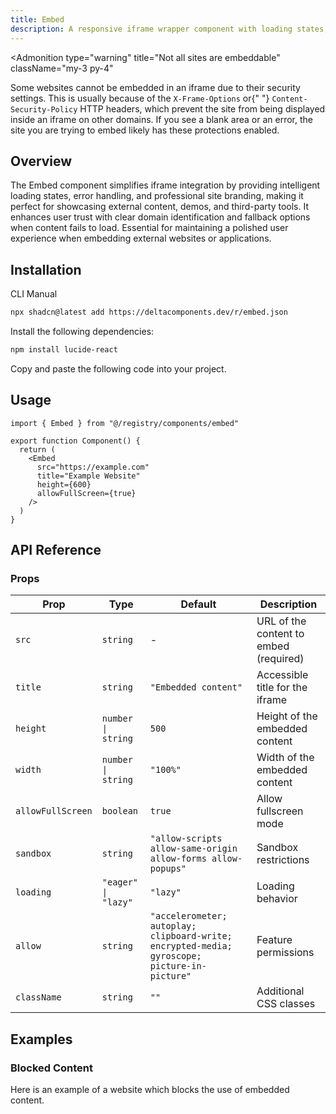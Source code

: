 ```yaml
---
title: Embed
description: A responsive iframe wrapper component with loading states, error handling, and site branding for seamless content embedding.
---
```


<ComponentPreview name="embed-demo" />

<Admonition
  type="warning"
  title="Not all sites are embeddable"
  className="my-3 py-4"
>
  Some websites cannot be embedded in an iframe due to their security settings.
  This is usually because of the <code>X-Frame-Options</code> or{" "}
  <code>Content-Security-Policy</code> HTTP headers, which prevent the site from
  being displayed inside an iframe on other domains. If you see a blank area or
  an error, the site you are trying to embed likely has these protections
  enabled.
</Admonition>

## Overview

The Embed component simplifies iframe integration by providing intelligent loading states, error handling, and professional site branding, making it perfect for showcasing external content, demos, and third-party tools. It enhances user trust with clear domain identification and fallback options when content fails to load. Essential for maintaining a polished user experience when embedding external websites or applications.

## Installation

<Tabs defaultValue="cli">

<TabsList>
  <TabsTrigger value="cli">CLI</TabsTrigger>
  <TabsTrigger value="manual">Manual</TabsTrigger>
</TabsList>

<TabsContent value="cli">

```bash
npx shadcn@latest add https://deltacomponents.dev/r/embed.json
```

</TabsContent>

<TabsContent value="manual">

<Steps>

<Step>Install the following dependencies:</Step>

```bash
npm install lucide-react
```

<Step>Copy and paste the following code into your project.</Step>

<ComponentSource name="embed" />

</Steps>

</TabsContent>

</Tabs>

## Usage

```tsx
import { Embed } from "@/registry/components/embed"

export function Component() {
  return (
    <Embed
      src="https://example.com"
      title="Example Website"
      height={600}
      allowFullScreen={true}
    />
  )
}
```

## API Reference

### Props

<div className="overflow-x-auto">

| Prop              | Type                | Default                                                                                      | Description                            |
| ----------------- | ------------------- | -------------------------------------------------------------------------------------------- | -------------------------------------- |
| `src`             | `string`            | -                                                                                            | URL of the content to embed (required) |
| `title`           | `string`            | `"Embedded content"`                                                                         | Accessible title for the iframe        |
| `height`          | `number \| string`  | `500`                                                                                        | Height of the embedded content         |
| `width`           | `number \| string`  | `"100%"`                                                                                     | Width of the embedded content          |
| `allowFullScreen` | `boolean`           | `true`                                                                                       | Allow fullscreen mode                  |
| `sandbox`         | `string`            | `"allow-scripts allow-same-origin allow-forms allow-popups"`                                 | Sandbox restrictions                   |
| `loading`         | `"eager" \| "lazy"` | `"lazy"`                                                                                     | Loading behavior                       |
| `allow`           | `string`            | `"accelerometer; autoplay; clipboard-write; encrypted-media; gyroscope; picture-in-picture"` | Feature permissions                    |
| `className`       | `string`            | `""`                                                                                         | Additional CSS classes                 |

</div>

## Examples

### Blocked Content

Here is an example of a website which blocks the use of embedded content.

<ComponentPreview name="embed-blocked-demo" />
